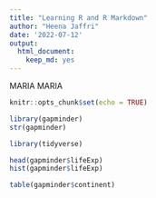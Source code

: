 ```yaml
---
title: "Learning R and R Markdown"
author: "Heena Jaffri"
date: '2022-07-12'
output: 
  html_document: 
    keep_md: yes
---
```

MARIA MARIA
```r
knitr::opts_chunk$set(echo = TRUE)
```

```r
library(gapminder)
str(gapminder)
```

```r
library(tidyverse)
```
```r
head(gapminder$lifeExp)
hist(gapminder$lifeExp)
```
```r
table(gapminder$continent)
```


